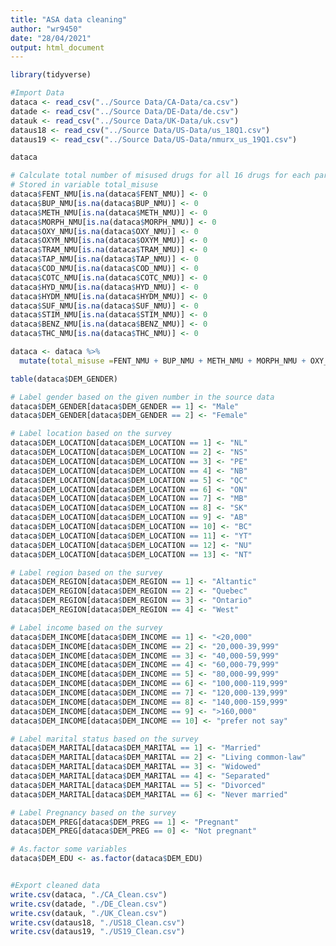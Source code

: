 ```yaml
---
title: "ASA data cleaning"
author: "wr9450"
date: "28/04/2021"
output: html_document
---
```

```r
library(tidyverse)
```



```r
#Import Data
dataca <- read_csv("../Source Data/CA-Data/ca.csv")
datade <- read_csv("../Source Data/DE-Data/de.csv")
datauk <- read_csv("../Source Data/UK-Data/uk.csv")
dataus18 <- read_csv("../Source Data/US-Data/us_18Q1.csv")
dataus19 <- read_csv("../Source Data/US-Data/nmurx_us_19Q1.csv")
```

```r
dataca
```

```r
# Calculate total number of misused drugs for all 16 drugs for each participant
# Stored in variable total_misuse
dataca$FENT_NMU[is.na(dataca$FENT_NMU)] <- 0
dataca$BUP_NMU[is.na(dataca$BUP_NMU)] <- 0
dataca$METH_NMU[is.na(dataca$METH_NMU)] <- 0
dataca$MORPH_NMU[is.na(dataca$MORPH_NMU)] <- 0
dataca$OXY_NMU[is.na(dataca$OXY_NMU)] <- 0
dataca$OXYM_NMU[is.na(dataca$OXYM_NMU)] <- 0
dataca$TRAM_NMU[is.na(dataca$TRAM_NMU)] <- 0
dataca$TAP_NMU[is.na(dataca$TAP_NMU)] <- 0
dataca$COD_NMU[is.na(dataca$COD_NMU)] <- 0
dataca$COTC_NMU[is.na(dataca$COTC_NMU)] <- 0
dataca$HYD_NMU[is.na(dataca$HYD_NMU)] <- 0
dataca$HYDM_NMU[is.na(dataca$HYDM_NMU)] <- 0
dataca$SUF_NMU[is.na(dataca$SUF_NMU)] <- 0
dataca$STIM_NMU[is.na(dataca$STIM_NMU)] <- 0
dataca$BENZ_NMU[is.na(dataca$BENZ_NMU)] <- 0
dataca$THC_NMU[is.na(dataca$THC_NMU)] <- 0

dataca <- dataca %>%
  mutate(total_misuse =FENT_NMU + BUP_NMU + METH_NMU + MORPH_NMU + OXY_NMU + OXYM_NMU + TRAM_NMU + TAP_NMU + COD_NMU + COTC_NMU + HYD_NMU + HYDM_NMU + SUF_NMU + STIM_NMU +  BENZ_NMU + THC_NMU)
```

```r
table(dataca$DEM_GENDER)
```

```r
# Label gender based on the given number in the source data
dataca$DEM_GENDER[dataca$DEM_GENDER == 1] <- "Male"
dataca$DEM_GENDER[dataca$DEM_GENDER == 2] <- "Female"

# Label location based on the survey
dataca$DEM_LOCATION[dataca$DEM_LOCATION == 1] <- "NL"
dataca$DEM_LOCATION[dataca$DEM_LOCATION == 2] <- "NS"
dataca$DEM_LOCATION[dataca$DEM_LOCATION == 3] <- "PE"
dataca$DEM_LOCATION[dataca$DEM_LOCATION == 4] <- "NB"
dataca$DEM_LOCATION[dataca$DEM_LOCATION == 5] <- "QC"
dataca$DEM_LOCATION[dataca$DEM_LOCATION == 6] <- "ON"
dataca$DEM_LOCATION[dataca$DEM_LOCATION == 7] <- "MB"
dataca$DEM_LOCATION[dataca$DEM_LOCATION == 8] <- "SK"
dataca$DEM_LOCATION[dataca$DEM_LOCATION == 9] <- "AB"
dataca$DEM_LOCATION[dataca$DEM_LOCATION == 10] <- "BC"
dataca$DEM_LOCATION[dataca$DEM_LOCATION == 11] <- "YT"
dataca$DEM_LOCATION[dataca$DEM_LOCATION == 12] <- "NU"
dataca$DEM_LOCATION[dataca$DEM_LOCATION == 13] <- "NT"

# Label region based on the survey
dataca$DEM_REGION[dataca$DEM_REGION == 1] <- "Altantic"
dataca$DEM_REGION[dataca$DEM_REGION == 2] <- "Quebec"
dataca$DEM_REGION[dataca$DEM_REGION == 3] <- "Ontario"
dataca$DEM_REGION[dataca$DEM_REGION == 4] <- "West"

# Label income based on the survey
dataca$DEM_INCOME[dataca$DEM_INCOME == 1] <- "<20,000"
dataca$DEM_INCOME[dataca$DEM_INCOME == 2] <- "20,000-39,999"
dataca$DEM_INCOME[dataca$DEM_INCOME == 3] <- "40,000-59,999"
dataca$DEM_INCOME[dataca$DEM_INCOME == 4] <- "60,000-79,999"
dataca$DEM_INCOME[dataca$DEM_INCOME == 5] <- "80,000-99,999"
dataca$DEM_INCOME[dataca$DEM_INCOME == 6] <- "100,000-119,999"
dataca$DEM_INCOME[dataca$DEM_INCOME == 7] <- "120,000-139,999"
dataca$DEM_INCOME[dataca$DEM_INCOME == 8] <- "140,000-159,999"
dataca$DEM_INCOME[dataca$DEM_INCOME == 9] <- ">160,000"
dataca$DEM_INCOME[dataca$DEM_INCOME == 10] <- "prefer not say"

# Label marital status based on the survey
dataca$DEM_MARITAL[dataca$DEM_MARITAL == 1] <- "Married"
dataca$DEM_MARITAL[dataca$DEM_MARITAL == 2] <- "Living common-law"
dataca$DEM_MARITAL[dataca$DEM_MARITAL == 3] <- "Widowed"
dataca$DEM_MARITAL[dataca$DEM_MARITAL == 4] <- "Separated"
dataca$DEM_MARITAL[dataca$DEM_MARITAL == 5] <- "Divorced"
dataca$DEM_MARITAL[dataca$DEM_MARITAL == 6] <- "Never married"

# Label Pregnancy based on the survey
dataca$DEM_PREG[dataca$DEM_PREG == 1] <- "Pregnant"
dataca$DEM_PREG[dataca$DEM_PREG == 0] <- "Not pregnant"

# As.factor some variables
dataca$DEM_EDU <- as.factor(dataca$DEM_EDU)

```

```r

```


```r
#Export cleaned data
write.csv(dataca, "./CA_Clean.csv")
write.csv(datade, "./DE_Clean.csv")
write.csv(datauk, "./UK_Clean.csv")
write.csv(dataus18, "./US18_Clean.csv")
write.csv(dataus19, "./US19_Clean.csv")
```












